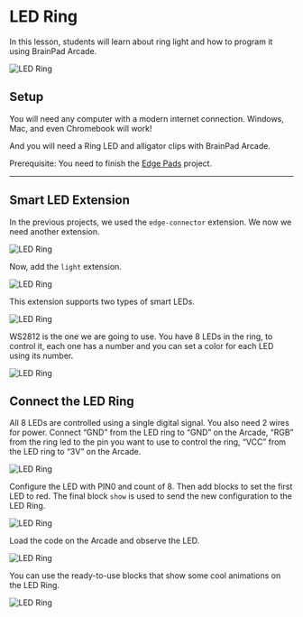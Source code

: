 # LED Ring

In this lesson, students will learn about ring light and how to program it using BrainPad Arcade.

![LED Ring](pathname:///img/res/arcade/lr_1.png)

## Setup

You will need any computer with a modern internet connection. Windows, Mac, and even Chromebook will work!

And you will need a Ring LED and alligator clips with BrainPad Arcade.

Prerequisite: You need to finish the [Edge Pads](/docs/resources/lessons/edge-pads) project.

---

## Smart LED Extension

In the previous projects, we used the `edge-connector` extension. We now we need another extension.

![LED Ring](pathname:///img/res/arcade/lr_3.png)

Now, add the `light` extension.

![LED Ring](pathname:///img/res/arcade/lr_4.png)

This extension supports two types of smart LEDs.

![LED Ring](pathname:///img/res/arcade/lr_5.png)

WS2812 is the one we are going to use. You have 8 LEDs in the ring, to control it, each one has a number and you can set a color for each LED using its number.

![LED Ring](pathname:///img/res/arcade/lr_6.png)

## Connect the LED Ring

All 8 LEDs are controlled using a single digital signal. You also need 2 wires for power. Connect “GND” from the LED ring to “GND” on the Arcade, “RGB” from the ring led to the pin you want to use to control the ring, “VCC” from the LED ring to “3V” on the Arcade.

![LED Ring](pathname:///img/res/arcade/lr_7.png)

Configure the LED with PIN0 and count of 8. Then add blocks to set the first LED to red. The final block `show` is used to send the new configuration to the LED Ring.

![LED Ring](pathname:///img/res/arcade/lr_8.png)

Load the code on the Arcade and observe the LED.

![LED Ring](pathname:///img/res/arcade/lr_9.jpg)

You can use the ready-to-use blocks that show some cool animations on the LED Ring.

![LED Ring](pathname:///img/res/arcade/lr_10.png)
